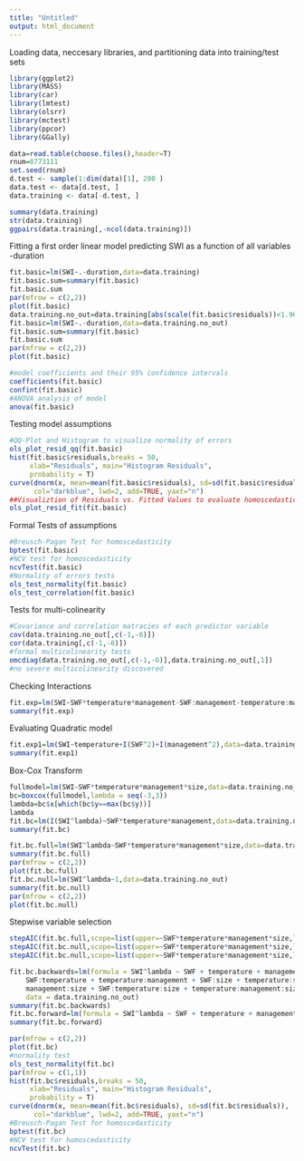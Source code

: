 ---
title: "Untitled"
output: html_document
---
Loading data, neccesary libraries, and partitioning data into training/test sets
```{r eval=FALSE, include=FALSE}
library(ggplot2)
library(MASS)
library(car)
library(lmtest)
library(olsrr)
library(mctest)
library(ppcor)
library(GGally)
```

```{r eval=FALSE, include=FALSE}
data=read.table(choose.files(),header=T)
rnum=0773111
set.seed(rnum) 
d.test <- sample(1:dim(data)[1], 200 ) 
data.test <- data[d.test, ] 
data.training <- data[-d.test, ]
```

```{r}
summary(data.training)
str(data.training)
ggpairs(data.training[,-ncol(data.training)])
```

Fitting a first order linear model predicting SWI as a function of all variables -duration
```{r}
fit.basic=lm(SWI~.-duration,data=data.training)
fit.basic.sum=summary(fit.basic)
fit.basic.sum
par(mfrow = c(2,2))
plot(fit.basic)
data.training.no_out=data.training[abs(scale(fit.basic$residuals))<1.96,]
fit.basic=lm(SWI~.-duration,data=data.training.no_out)
fit.basic.sum=summary(fit.basic)
fit.basic.sum
par(mfrow = c(2,2))
plot(fit.basic)
```
```{r}
#model coefficients and their 95% confidence intervals
coefficients(fit.basic)
confint(fit.basic)
#ANOVA analysis of model
anova(fit.basic)
```
Testing model assumptions
```{r}
#QQ-Plot and Histogram to visualize normality of errors
ols_plot_resid_qq(fit.basic)
hist(fit.basic$residuals,breaks = 50,
     xlab="Residuals", main="Histogram Residuals",
     probability = T)
curve(dnorm(x, mean=mean(fit.basic$residuals), sd=sd(fit.basic$residuals)), 
      col="darkblue", lwd=2, add=TRUE, yaxt="n")
##Visualiztion of Residuals vs. Fitted Values to evaluate homoscedasticity
ols_plot_resid_fit(fit.basic)
```
Formal Tests of assumptions
```{r}
#Breusch-Pagan Test for homoscedasticity
bptest(fit.basic)
#NCV test for homoscedasticity
ncvTest(fit.basic)
#Normality of errors tests
ols_test_normality(fit.basic)
ols_test_correlation(fit.basic)
```
Tests for multi-colinearity
```{r}
#Covariance and correlation matracies of each predictor variable
cov(data.training.no_out[,c(-1,-6)])
cor(data.training[,c(-1,-6)])
#formal multicolinearity tests
omcdiag(data.training.no_out[,c(-1,-6)],data.training.no_out[,1])
#no severe multicolinearity discovered
```
Checking Interactions
```{r}
fit.exp=lm(SWI~SWF*temperature*management-SWF:management-temperature:management-SWF:temperature,data=data.training)
summary(fit.exp)
```
Evaluating Quadratic model
```{r}
fit.exp1=lm(SWI~temperature+I(SWF^2)+I(management^2),data=data.training)
summary(fit.exp1)
```
Box-Cox Transform
```{r}
fullmodel=lm(SWI~SWF*temperature*management*size,data=data.training.no_out)
bc=boxcox(fullmodel,lambda = seq(-3,3))
lambda=bc$x[which(bc$y==max(bc$y))]
lambda
fit.bc=lm(I(SWI^lambda)~SWF*temperature*management,data=data.training.no_out)
summary(fit.bc)
```
```{r}
fit.bc.full=lm(SWI^lambda~SWF*temperature*management*size,data=data.training.no_out)
summary(fit.bc.full)
par(mfrow = c(2,2))
plot(fit.bc.full)
fit.bc.null=lm(SWI^lambda~1,data=data.training.no_out)
summary(fit.bc.null)
par(mfrow = c(2,2))
plot(fit.bc.null)
```
Stepwise variable selection
```{r}
stepAIC(fit.bc.full,scope=list(upper=~SWF*temperature*management*size,lower=~1),direction = "backward")
stepAIC(fit.bc.null,scope=list(upper=~SWF*temperature*management*size,lower=~1),direction = "forward")
stepAIC(fit.bc.null,scope=list(upper=~SWF*temperature*management*size,lower=~1),direction = "both")
```
```{r}
fit.bc.backwards=lm(formula = SWI^lambda ~ SWF + temperature + management + size + 
    SWF:temperature + temperature:management + SWF:size + temperature:size + 
    management:size + SWF:temperature:size + temperature:management:size, 
    data = data.training.no_out)
summary(fit.bc.backwards)
fit.bc.forward=lm(formula = SWI^lambda ~ SWF + temperature + management, data = data.training.no_out)
summary(fit.bc.forward)
```


```{r}
par(mfrow = c(2,2))
plot(fit.bc)
#normality test
ols_test_normality(fit.bc)
par(mfrow = c(1,1))
hist(fit.bc$residuals,breaks = 50,
     xlab="Residuals", main="Histogram Residuals",
     probability = T)
curve(dnorm(x, mean=mean(fit.bc$residuals), sd=sd(fit.bc$residuals)), 
      col="darkblue", lwd=2, add=TRUE, yaxt="n")
#Breusch-Pagan Test for homoscedasticity
bptest(fit.bc)
#NCV test for homoscedasticity
ncvTest(fit.bc)
```